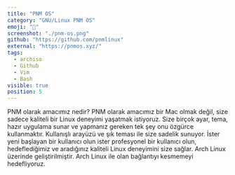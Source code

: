 ```yaml
---
title: "PNM OS"
category: "GNU/Linux PNM OS"
emoji: "🐧"
screenshot: "./pnm-os.png"
github: "https://github.com/pnmlinux"
external: "https://pnmos.xyz/"
tags:
  - archiso
  - Github
  - Vim
  - Bash
visible: true
position: 5
---
```


PNM olarak amacımız nedir?
PNM olarak amacımız bir Mac olmak değil, size sadece kaliteli bir Linux deneyimi yaşatmak istiyoruz. Size birçok ayar, tema, hazır uygulama sunar ve yapmanız gereken tek şey onu özgürce kullanmaktır. Kullanışlı arayüzü ve şık teması ile size sadelik sunuyor. İster yeni başlayan bir kullanıcı olun ister profesyonel bir kullanıcı olun, hedeflediğimiz ve aradığınız kaliteli Linux deneyimini size sağlar. Arch Linux üzerinde geliştirilmiştir. Arch Linux ile olan bağlantıyı kesmemeyi hedefliyoruz.